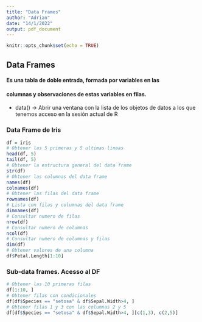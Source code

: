 ```yaml
---
title: "Data Frames"
author: "Adrian"
date: "14/1/2022"
output: pdf_document
---
```


```r
knitr::opts_chunk$set(echo = TRUE)
```

## Data Frames
#### Es una tabla de doble entrada, formada por variables en las 
#### columnas y observaciones de estas variables en filas.
- data() -> Abrir una ventana con la lista de los objetos de datos
  a los que tenemos acceso en la sesión actual de R

### Data Frame de Iris
```r
df = iris
# Obtener las 5 primeras y 5 ultimas lineas
head(df, 5)
tail(df, 5)
# Obtener la estructura general del data frame
str(df)
# Obtener las columnas del data frame
names(df) 
colnames(df)
# Obtener las filas del data frame
rownames(df)
# Lista con filas y columnas del data frame
dimnames(df)
# Consultar numero de filas
nrow(df)
# Consultar numero de columnas
ncol(df)
# Consultar numero de columnas y filas
dim(df)
# Obtener valores de una columna
df$Petal.Length[1:10]
```

### Sub-data frames. Acesso al DF
```r
# Obtener las 10 primeras filas
df[1:10, ]
# Obtener filas con condicionales
df[df$Species == "setosa" & df$Sepal.Width>4, ]
# Obtener filas 1 y 3 con las columnas 2 y 5
df[df$Species == "setosa" & df$Sepal.Width>4, ][c(1,3), c(2,5)]
```
























